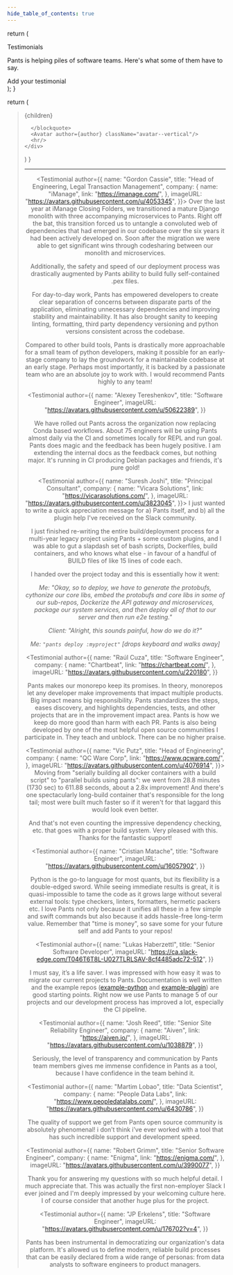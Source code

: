 ```yaml
---
hide_table_of_contents: true
---
```



  return (
    <section className="margin-top--lg margin-bottom--lg text--center">
      <Heading as="h1">Testimonials</Heading>
      <p>Pants is helping piles of software teams. Here's what some of them have to say.</p>
      <Link className="button button--primary" to="/404">
        Add your testimonial
      </Link>
    </section>
  );
}

  return (
    <div>
      <blockquote >
        {children}

      </blockquote>
      <Avatar author={author} className="avatar--vertical"/>
      <hr/>
    </div>

)
}

<Header />
<hr />

<Testimonial author={{
  name: "Gordon Cassie",
  title: "Head of Engineering, Legal Transaction Management",
  company: {
    name: "iManage",
    link: "https://imanage.com/",
  },
  imageURL: "https://avatars.githubusercontent.com/u/4053345",
}}>
Over the last year at iManage Closing Folders, we transitioned a mature Django monolith with three accompanying microservices to Pants. Right off the bat, this transition forced us to untangle a convoluted web of dependencies that had emerged in our codebase over the six years it had been actively developed on. Soon after the migration we were able to get significant wins through codesharing between our monolith and microservices.

Additionally, the safety and speed of our deployment process was drastically augmented by Pants ability to build fully self-contained .pex files.

For day-to-day work, Pants has empowered developers to create clear separation of concerns between disparate parts of the application, eliminating unnecessary dependencies and improving stability and maintainability. It has also brought sanity to keeping linting, formatting, third party dependency versioning and python versions consistent across the codebase.

Compared to other build tools, Pants is drastically more approachable for a small team of python developers, making it possible for an early-stage company to lay the groundwork for a maintainable codebase at an early stage. Perhaps most importantly, it is backed by a passionate team who are an absolute joy to work with. I would recommend Pants highly to any team!

</Testimonial>

<Testimonial
  author={{
    name: "Alexey Tereshenkov",
    title: "Software Engineer",
    imageURL: "https://avatars.githubusercontent.com/u/50622389",
  }}
>
  We have rolled out Pants across the organization now replacing Conda based
  workflows. About 75 engineers will be using Pants almost daily via the CI and
  sometimes locally for REPL and run goal. Pants does magic and the feedback has
  been hugely positive. I am extending the internal docs as the feedback comes,
  but nothing major. It's running in CI producing Debian packages and friends,
  it's pure gold!
</Testimonial>

<Testimonial author={{
  name: "Suresh Joshi",
  title: "Principal Consultant",
  company: {
    name: "Vicara Solutions",
    link: "https://vicarasolutions.com/",
  },
  imageURL: "https://avatars.githubusercontent.com/u/3823045",
}}>
I just wanted to write a quick appreciation message for a) Pants itself, and b) all the plugin help I've received on the Slack community.

I just finished re-writing the entire build/deployment process for a multi-year legacy project using Pants + some custom plugins, and I was able to gut a slapdash set of bash scripts, Dockerfiles, build containers, and who knows what else - in favour of a handful of BUILD files of like 15 lines of code each.

I handed over the project today and this is essentially how it went:

_Me: "Okay, so to deploy, we have to generate the protobufs, cythonize our core libs, embed the protobufs and core libs in some of our sub-repos, Dockerize the API gateway and microservices, package our system services, and then deploy all of that to our server and then run e2e testing."_

_Client: "Alright, this sounds painful, how do we do it?"_

_Me: `"pants deploy :myproject"` \[drops keyboard and walks away\]_

</Testimonial>

<Testimonial
  author={{
    name: "Raúl Cuza",
    title: "Software Engineer",
    company: {
      name: "Chartbeat",
      link: "https://chartbeat.com/",
    },
    imageURL: "https://avatars.githubusercontent.com/u/220180",
  }}
>
  Pants makes our monorepo keep its promises. In theory, monorepos let any
  developer make improvements that impact multiple products. Big impact means
  big responsibility. Pants standardizes the steps, eases discovery, and
  highlights dependencies, tests, and other projects that are in the improvement
  impact area. Pants is how we keep do more good than harm with each PR. Pants
  is also being developed by one of the most helpful open source communities I
  participate in. They teach and unblock. There can be no higher praise.
</Testimonial>

<Testimonial author={{
  name: "Vic Putz",
  title: "Head of Engineering",
  company: {
    name: "QC Ware Corp",
    link: "https://www.qcware.com/",
  },
  imageURL: "https://avatars.githubusercontent.com/u/4076914",
}}>
Moving from "serially building all docker containers with a build script" to "parallel builds using pants": we went from 28.8 minutes (1730 sec) to 611.88 seconds, about a 2.8x improvement! And there's one spectacularly long-build container that's responsible for the long tail; most were built much faster so if it weren't for that laggard this would look even better.

And that's not even counting the impressive dependency checking, etc. that goes with a proper build system. Very pleased with this. Thanks for the fantastic support!

</Testimonial>

<Testimonial
  author={{
    name: "Cristian Matache",
    title: "Software Engineer",
    imageURL: "https://avatars.githubusercontent.com/u/16057902",
  }}
>
  Python is the go-to language for most quants, but its flexibility is a
  double-edged sword. While seeing immediate results is great, it is
  quasi-impossible to tame the code as it grows large without several external
  tools: type checkers, linters, formatters, hermetic packers etc. I love Pants
  not only because it unifies all these in a few simple and swift commands but
  also because it adds hassle-free long-term value. Remember that "time is
  money", so save some for your future self and add Pants to your repos!
</Testimonial>

<Testimonial
  author={{
    name: "Lukas Haberzettl",
    title: "Senior Software Developer",
    imageURL:
      "https://ca.slack-edge.com/T046T6T8L-U027TLRLSAV-8cf4485adc72-512",
  }}
>
  I must say, it’s a life saver. I was impressed with how easy it was to migrate
  our current projects to Pants. Documentation is well written and the example
  repos ([example-python](https://github.com/pantsbuild/example-python) and
  [example-plugin](https://github.com/pantsbuild/example-plugin)) are good
  starting points. Right now we use Pants to manage 5 of our projects and our
  development process has improved a lot, especially the CI pipeline.
</Testimonial>

<Testimonial
  author={{
    name: "Josh Reed",
    title: "Senior Site Reliability Engineer",
    company: {
      name: "Aiven",
      link: "https://aiven.io/",
    },
    imageURL: "https://avatars.githubusercontent.com/u/1038879",
  }}
>
  Seriously, the level of transparency and communication by Pants team members
  gives me immense confidence in Pants as a tool, because I have confidence in
  the team behind it.
</Testimonial>

<Testimonial
  author={{
    name: "Martim Lobao",
    title: "Data Scientist",
    company: {
      name: "People Data Labs",
      link: "https://www.peopledatalabs.com/",
    },
    imageURL: "https://avatars.githubusercontent.com/u/6430786",
  }}
>
  The quality of support we get from Pants open source community is absolutely
  phenomenal! i don’t think i’ve ever worked with a tool that has such
  incredible support and development speed.
</Testimonial>

<Testimonial
  author={{
    name: "Robert Grimm",
    title: "Senior Software Engineer",
    company: {
      name: "Enigma",
      link: "https://enigma.com/",
    },
    imageURL: "https://avatars.githubusercontent.com/u/3990077",
  }}
>
  Thank you for answering my questions with so much helpful detail. I much
  appreciate that. This was actually the first non-employer Slack I ever joined
  and I'm deeply impressed by your welcoming culture here. I of course consider
  that another huge plus for the project.
</Testimonial>

<Testimonial
  author={{
    name: "JP Erkelens",
    title: "Software Engineer",
    imageURL: "https://avatars.githubusercontent.com/u/176702?v=4",
  }}
>
  Pants has been instrumental in democratizing our organization's data platform.
  It's allowed us to define modern, reliable build processes that can be easily
  declared from a wide range of personas: from data analysts to software
  engineers to product managers.
</Testimonial>

